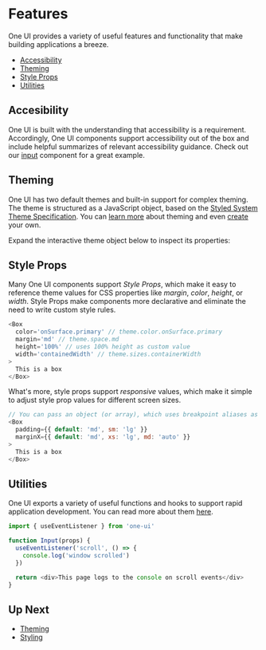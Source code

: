 
<Meta id='features' title='Getting Started/Features' />

# Features

One UI provides a variety of useful features and functionality that make building applications a breeze.

- [Accessibility](#accessibility)
- [Theming](#theming)
- [Style Props](#style-props)
- [Utilities](#utilities)

## Accesibility

One UI is built with the understanding that accessibility is a requirement. Accordingly, One UI components support accessibility out of the box and include helpful summarizes of relevant accessibility guidance. Check out our [input](/?path=/docs/components-input--basic) component for a great example.

## Theming

One UI has two default themes and built-in support for complex theming. The theme is structured as a JavaScript object, based on the [Styled System Theme Specification](https://styled-system.com/theme-specification). You can [learn more](/?path=/docs/theming--page) about theming and even [create](/?path=/story/tools-theme-builder--basic) your own.

Expand the interactive theme object below to inspect its properties:

<ThemeProvider theme={lightTheme}>
  <Box
    marginTop='20px'
    marginBottom='24px'
    padding='20px'
    border='thin'
    borderRadius='4px'
    boxShadow='xs'
  >
    <Inspector data={lightTheme} expandLevel={1} />
  </Box>
</ThemeProvider>

## Style Props

Many One UI components support _Style Props_, which make it easy to reference theme values for CSS properties like _margin_, _color_, _height_, or _width_. Style Props make components more declarative and eliminate the need to write custom style rules.

```javascript
<Box
  color='onSurface.primary' // theme.color.onSurface.primary
  margin='md' // theme.space.md
  height='100%' // uses 100% height as custom value
  width='containedWidth' // theme.sizes.containerWidth
>
  This is a box
</Box>
```

What's more, style props support _responsive_ values, which make it simple to adjust style prop values for different screen sizes.

```javascript
// You can pass an object (or array), which uses breakpoint aliases as keys
<Box
  padding={{ default: 'md', sm: 'lg' }}
  marginX={{ default: 'md', xs: 'lg', md: 'auto' }}
>
  This is a box
</Box>
```

## Utilities

One UI exports a variety of useful functions and hooks to support rapid application development. You can read more about them [here](/?path=/story/utils-reference--page).

```javascript
import { useEventListener } from 'one-ui'

function Input(props) {
  useEventListener('scroll', () => {
    console.log('window scrolled')
  })

  return <div>This page logs to the console on scroll events</div>
}
```

## Up Next

* [Theming](/?path=/docs/theming--page)
* [Styling](/?path=/docs/styling--page)